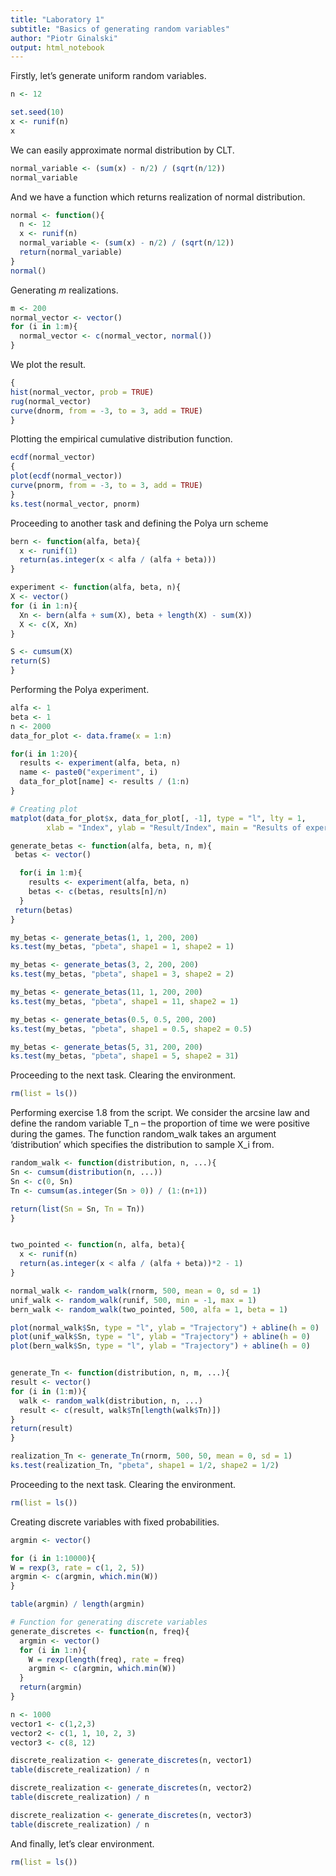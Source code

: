 ```yaml
---
title: "Laboratory 1"
subtitle: "Basics of generating random variables"
author: "Piotr Ginalski"
output: html_notebook
---
```


Firstly, let's generate uniform random variables.
```r
n <- 12

set.seed(10)
x <- runif(n)
x
```
We can easily approximate normal distribution by CLT.
```r
normal_variable <- (sum(x) - n/2) / (sqrt(n/12))
normal_variable
```
And we have a function which returns realization of normal distribution.
```r
normal <- function(){
  n <- 12
  x <- runif(n)
  normal_variable <- (sum(x) - n/2) / (sqrt(n/12))
  return(normal_variable)
}
normal()
```
Generating $m$ realizations.
```r
m <- 200
normal_vector <- vector()
for (i in 1:m){
  normal_vector <- c(normal_vector, normal())
}
```
We plot the result.
```r
{
hist(normal_vector, prob = TRUE)
rug(normal_vector)
curve(dnorm, from = -3, to = 3, add = TRUE)
}
```
Plotting the empirical cumulative distribution function.
```r
ecdf(normal_vector)
{
plot(ecdf(normal_vector))
curve(pnorm, from = -3, to = 3, add = TRUE)
}
ks.test(normal_vector, pnorm)
```
Proceeding to another task and defining the Polya urn scheme
```r
bern <- function(alfa, beta){
  x <- runif(1)
  return(as.integer(x < alfa / (alfa + beta)))
}

experiment <- function(alfa, beta, n){
X <- vector()
for (i in 1:n){
  Xn <- bern(alfa + sum(X), beta + length(X) - sum(X))
  X <- c(X, Xn)
}

S <- cumsum(X)
return(S)
}
```
Performing the Polya experiment.
```r
alfa <- 1
beta <- 1
n <- 2000
data_for_plot <- data.frame(x = 1:n)

for(i in 1:20){
  results <- experiment(alfa, beta, n)
  name <- paste0("experiment", i)
  data_for_plot[name] <- results / (1:n)
}

# Creating plot
matplot(data_for_plot$x, data_for_plot[, -1], type = "l", lty = 1,
        xlab = "Index", ylab = "Result/Index", main = "Results of experiments")
```

```r
generate_betas <- function(alfa, beta, n, m){
 betas <- vector()

  for(i in 1:m){
    results <- experiment(alfa, beta, n)
    betas <- c(betas, results[n]/n)
  }
 return(betas)
}

my_betas <- generate_betas(1, 1, 200, 200)
ks.test(my_betas, "pbeta", shape1 = 1, shape2 = 1)

my_betas <- generate_betas(3, 2, 200, 200)
ks.test(my_betas, "pbeta", shape1 = 3, shape2 = 2)

my_betas <- generate_betas(11, 1, 200, 200)
ks.test(my_betas, "pbeta", shape1 = 11, shape2 = 1)

my_betas <- generate_betas(0.5, 0.5, 200, 200)
ks.test(my_betas, "pbeta", shape1 = 0.5, shape2 = 0.5)

my_betas <- generate_betas(5, 31, 200, 200)
ks.test(my_betas, "pbeta", shape1 = 5, shape2 = 31)
```
Proceeding to the next task. Clearing the environment.
```r
rm(list = ls())
```
Performing exercise 1.8 from the script.
We consider the arcsine law and define the random variable T_n – the proportion of time we were positive during the games.
The function random_walk takes an argument 'distribution' which specifies the distribution to sample X_i from.
```r
random_walk <- function(distribution, n, ...){
Sn <- cumsum(distribution(n, ...))
Sn <- c(0, Sn)
Tn <- cumsum(as.integer(Sn > 0)) / (1:(n+1))

return(list(Sn = Sn, Tn = Tn))
}


two_pointed <- function(n, alfa, beta){
  x <- runif(n)
  return(as.integer(x < alfa / (alfa + beta))*2 - 1)
}

normal_walk <- random_walk(rnorm, 500, mean = 0, sd = 1)
unif_walk <- random_walk(runif, 500, min = -1, max = 1)
bern_walk <- random_walk(two_pointed, 500, alfa = 1, beta = 1)

plot(normal_walk$Sn, type = "l", ylab = "Trajectory") + abline(h = 0) 
plot(unif_walk$Sn, type = "l", ylab = "Trajectory") + abline(h = 0)
plot(bern_walk$Sn, type = "l", ylab = "Trajectory") + abline(h = 0)


generate_Tn <- function(distribution, n, m, ...){
result <- vector()
for (i in (1:m)){
  walk <- random_walk(distribution, n, ...)
  result <- c(result, walk$Tn[length(walk$Tn)])
}
return(result)
}

realization_Tn <- generate_Tn(rnorm, 500, 50, mean = 0, sd = 1)
ks.test(realization_Tn, "pbeta", shape1 = 1/2, shape2 = 1/2)
```

Proceeding to the next task. Clearing the environment.
```r
rm(list = ls())
```

Creating discrete variables with fixed probabilities.
```r
argmin <- vector()

for (i in 1:10000){
W = rexp(3, rate = c(1, 2, 5))
argmin <- c(argmin, which.min(W))
}

table(argmin) / length(argmin)

# Function for generating discrete variables
generate_discretes <- function(n, freq){
  argmin <- vector()
  for (i in 1:n){
    W = rexp(length(freq), rate = freq)
    argmin <- c(argmin, which.min(W))
  }
  return(argmin)
}

n <- 1000
vector1 <- c(1,2,3)
vector2 <- c(1, 1, 10, 2, 3)
vector3 <- c(8, 12)

discrete_realization <- generate_discretes(n, vector1)
table(discrete_realization) / n

discrete_realization <- generate_discretes(n, vector2)
table(discrete_realization) / n

discrete_realization <- generate_discretes(n, vector3)
table(discrete_realization) / n

```
And finally, let's clear environment.
```r
rm(list = ls())
```

